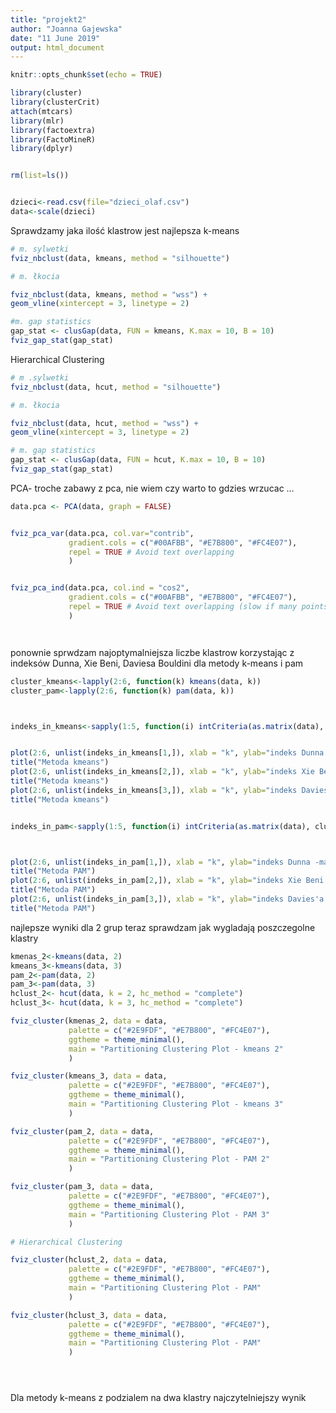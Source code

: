 ```yaml
---
title: "projekt2"
author: "Joanna Gajewska"
date: "11 June 2019"
output: html_document
---
```


```r
knitr::opts_chunk$set(echo = TRUE)
```


```r

library(cluster)
library(clusterCrit)
attach(mtcars)
library(mlr)
library(factoextra)
library(FactoMineR)
library(dplyr)


rm(list=ls())


dzieci<-read.csv(file="dzieci_olaf.csv")
data<-scale(dzieci)


```
Sprawdzamy jaka ilość klastrow jest najlepsza 
k-means
```r
# m. sylwetki
fviz_nbclust(data, kmeans, method = "silhouette")

# m. łkocia

fviz_nbclust(data, kmeans, method = "wss") +
geom_vline(xintercept = 3, linetype = 2)

#m. gap statistics
gap_stat <- clusGap(data, FUN = kmeans, K.max = 10, B = 10)
fviz_gap_stat(gap_stat)

```
 Hierarchical Clustering
```r
# m .sylwetki
fviz_nbclust(data, hcut, method = "silhouette")

# m. łkocia

fviz_nbclust(data, hcut, method = "wss") +
geom_vline(xintercept = 3, linetype = 2)

# m. gap statistics
gap_stat <- clusGap(data, FUN = hcut, K.max = 10, B = 10)
fviz_gap_stat(gap_stat)


```



PCA- troche zabawy z pca, nie wiem czy warto to gdzies wrzucac ...
```r

data.pca <- PCA(data, graph = FALSE)


fviz_pca_var(data.pca, col.var="contrib",
             gradient.cols = c("#00AFBB", "#E7B800", "#FC4E07"),
             repel = TRUE # Avoid text overlapping
             )


fviz_pca_ind(data.pca, col.ind = "cos2",
             gradient.cols = c("#00AFBB", "#E7B800", "#FC4E07"),
             repel = TRUE # Avoid text overlapping (slow if many points)
             )




```

ponownie sprwdzam najoptymalniejsza liczbe klastrow korzystając z indeksów Dunna, Xie Beni, Daviesa Bouldini dla metody k-means i pam
```r



cluster_kmeans<-lapply(2:6, function(k) kmeans(data, k))
cluster_pam<-lapply(2:6, function(k) pam(data, k))



indeks_in_kmeans<-sapply(1:5, function(i) intCriteria(as.matrix(data), cluster_kmeans[[i]]$cluster, c("Dunn", "Xie_Beni", "Davies_Bouldin")))


plot(2:6, unlist(indeks_in_kmeans[1,]), xlab = "k", ylab="indeks Dunna - max wybieramy", col ="green", pch =19)
title("Metoda kmeans")
plot(2:6, unlist(indeks_in_kmeans[2,]), xlab = "k", ylab="indeks Xie Beni - min wybieramy  ", col ="red", pch =19)
title("Metoda kmeans")
plot(2:6, unlist(indeks_in_kmeans[3,]), xlab = "k", ylab="indeks Davies'a Bouldini - min wybieramy", col ="orange", pch =19)
title("Metoda kmeans")


indeks_in_pam<-sapply(1:5, function(i) intCriteria(as.matrix(data), cluster_pam[[i]]$cluster, c("Dunn", "Xie_Beni", "Davies_Bouldin")))



plot(2:6, unlist(indeks_in_pam[1,]), xlab = "k", ylab="indeks Dunna -max", col ="green", pch =19)
title("Metoda PAM")
plot(2:6, unlist(indeks_in_pam[2,]), xlab = "k", ylab="indeks Xie Beni -min", col ="red", pch =19)
title("Metoda PAM")
plot(2:6, unlist(indeks_in_pam[3,]), xlab = "k", ylab="indeks Davies'a Bouldini - min", col ="orange", pch =19)
title("Metoda PAM")
```
najlepsze wyniki dla 2 grup
teraz  sprawdzam jak wygladają poszczegolne klastry 

```r


kmenas_2<-kmeans(data, 2)
kmeans_3<-kmeans(data, 3)
pam_2<-pam(data, 2)
pam_3<-pam(data, 3)
hclust_2<- hcut(data, k = 2, hc_method = "complete")
hclust_3<- hcut(data, k = 3, hc_method = "complete")

fviz_cluster(kmenas_2, data = data,
             palette = c("#2E9FDF", "#E7B800", "#FC4E07"),
             ggtheme = theme_minimal(),
             main = "Partitioning Clustering Plot - kmeans 2"
             )

fviz_cluster(kmeans_3, data = data,
             palette = c("#2E9FDF", "#E7B800", "#FC4E07"),
             ggtheme = theme_minimal(),
             main = "Partitioning Clustering Plot - kmeans 3"
             )

fviz_cluster(pam_2, data = data,
             palette = c("#2E9FDF", "#E7B800", "#FC4E07"),
             ggtheme = theme_minimal(),
             main = "Partitioning Clustering Plot - PAM 2"
             )

fviz_cluster(pam_3, data = data,
             palette = c("#2E9FDF", "#E7B800", "#FC4E07"),
             ggtheme = theme_minimal(),
             main = "Partitioning Clustering Plot - PAM 3"
             )

# Hierarchical Clustering

fviz_cluster(hclust_2, data = data,
             palette = c("#2E9FDF", "#E7B800", "#FC4E07"),
             ggtheme = theme_minimal(),
             main = "Partitioning Clustering Plot - PAM"
             )

fviz_cluster(hclust_3, data = data,
             palette = c("#2E9FDF", "#E7B800", "#FC4E07"),
             ggtheme = theme_minimal(),
             main = "Partitioning Clustering Plot - PAM"
             )





```
Dla metody k-means z podzialem na dwa klastry najczytelniejszy wynik

